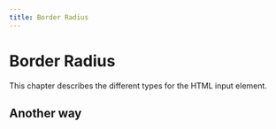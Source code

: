 ```yaml
---
title: Border Radius
---
```


# Border Radius

This chapter describes the different types for the HTML input element.

<ComponentPreview name="css-border-radius" />

## Another way

<ComponentPreview name="css-border-radius-2" />
